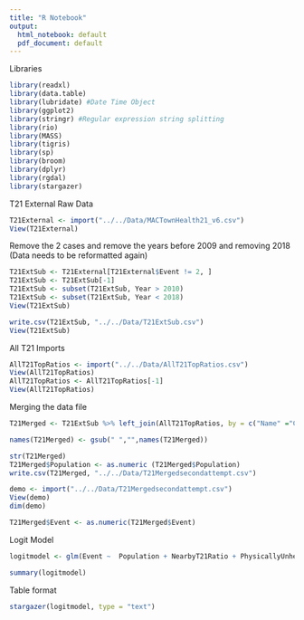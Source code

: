 ```yaml
---
title: "R Notebook"
output:
  html_notebook: default
  pdf_document: default
---
```

Libraries

```r
library(readxl)
library(data.table)
library(lubridate) #Date Time Object
library(ggplot2)
library(stringr) #Regular expression string splitting
library(rio)
library(MASS)
library(tigris)
library(sp)
library(broom)
library(dplyr)
library(rgdal)
library(stargazer)
```

T21 External Raw Data 
```r
T21External <- import("../../Data/MACTownHealth21_v6.csv")
View(T21External)
```

Remove the 2 cases and remove the years before 2009 and removing 2018 (Data needs to be reformatted again)
```r
T21ExtSub <- T21External[T21External$Event != 2, ]
T21ExtSub <- T21ExtSub[-1]
T21ExtSub <- subset(T21ExtSub, Year > 2010)
T21ExtSub <- subset(T21ExtSub, Year < 2018)
View(T21ExtSub)

write.csv(T21ExtSub, "../../Data/T21ExtSub.csv")
View(T21ExtSub)
```

All T21 Imports

```r
AllT21TopRatios <- import("../../Data/AllT21TopRatios.csv")
View(AllT21TopRatios)
AllT21TopRatios <- AllT21TopRatios[-1]
View(AllT21TopRatios)
```

Merging the data file
```r
T21Merged <- T21ExtSub %>% left_join(AllT21TopRatios, by = c("Name" ="CityTown", "Year" = "year"))
```

```r
names(T21Merged) <- gsub(" ","",names(T21Merged))
```

```r
str(T21Merged)
T21Merged$Population <- as.numeric (T21Merged$Population)
write.csv(T21Merged, "../../Data/T21Mergedsecondattempt.csv")
```

```r
demo <- import("../../Data/T21Mergedsecondattempt.csv")
View(demo)
dim(demo)
```



```r
T21Merged$Event <- as.numeric(T21Merged$Event)
```



Logit Model
```r
logitmodel <- glm(Event ~  Population + NearbyT21Ratio + PhysicallyUnhealthyDays + MentallyUnhealthyDays + PercentSmokers + PercentExcessiveDrinking + TeenBirthRate + ChlamydiaRate + PercentUnemployed + ViolentCrimeRate   , family = binomial(link = "logit"), data = T21Merged )

summary(logitmodel)
```

Table format
```r
stargazer(logitmodel, type = "text")

```

